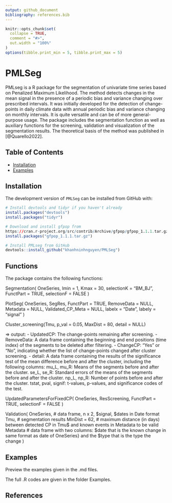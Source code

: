 ```yaml
---
output: github_document
bibliography: references.bib
---
```


<!-- README.md is generated from README.Rmd. Please edit that file -->

```r
knitr::opts_chunk$set(
  collapse = TRUE,
  comment = "#>",
  out.width = "100%"
)
options(tibble.print_min = 5, tibble.print_max = 5)
```


# PMLSeg

PMLseg is a R package for the segmentation of univariate time series based on Penalized Maximum Likelihood. The method detects changes in the mean signal in the presence of a periodic bias and variance changing over prescribed intervals. It was initially developed for the detection of change-points in daily climate data with annual periodic bias and variance changing on monthly intervals. It is quite versatile and can be of more general-purpose usage. The package includes the segmentation function as well as auxiliary functions for the screening, validation and visualization of the segmentation results. The theoretical basis of the method was published in [@Quarello2022]. 
 
## Table of Contents

- [Installation](#installation)
- [Examples](#examples)

## Installation

The development version of `PMLSeg` can be installed from GitHub with:

```r

# Install devtools and tidyr if you haven't already
install.packages("devtools")
install.packages("tidyr")

# Download and install gfpop from
https://cran.r-project.org/src/contrib/Archive/gfpop/gfpop_1.1.1.tar.gz
install.packages("gfpop_1.1.1.tar.gz")

# Install PMLseg from GitHub
devtools::install_github("khanhninhnguyen/PMLSeg")
```

## Functions

The package contains the following functions:

Segmentation(
  OneSeries,
  lmin = 1,
  Kmax = 30,
  selectionK = "BM_BJ",
  FunctPart = TRUE,
  selectionF = FALSE
)


PlotSeg(
  OneSeries,
  SegRes,
  FunctPart = TRUE,
  RemoveData = NULL,
  Metadata = NULL,
  Validated_CP_Meta = NULL,
  labelx = "Date",
  labely = "signal"
)

Cluster_screening(Tmu, 
    p_val = 0.05, 
    MaxDist = 80, 
    detail = NULL)

=> output:
 - UpdatedCP: The change-points remaining after screening.
 - RemoveData: A data frame containing the beginning and end positions (time index) of the segments to be deleted after filtering.
 - ChangeCP: "Yes" or "No", indicating whether the list of change-points changed after cluster screening.
 - detail: A data frame containing the results of the significance test of the mean difference before and after the cluster, including the following columns:
    mu_L, mu_R: Means of the segments before and after the cluster.
    se_L, se_R: Standard errors of the means of the segments before and after the cluster.
    np_L, np_R: Number of points before and after the cluster.
    tstat, pval, signif: t-values, p-values, and significance codes of the test.

UpdatedParametersForFixedCP(
  OneSeries,
  ResScreening,
  FunctPart = TRUE,
  selectionF = FALSE
)

Validation(
  OneSeries,        # data frame, n x 2, $signal, $dates in Date format
  Tmu,              # segmentation results
  MinDist = 62,     # maximum distance (in days) between detected CP in Tmu$ and known events in Metadata to be valid
  Metadata          # data frame with two columns: $date that is the known change in same format as date of OneSeries} and the $type that is the type the change
)

## Examples

Preview the examples given in the .md files.

The full .R codes are given in the folder Examples.

## References







